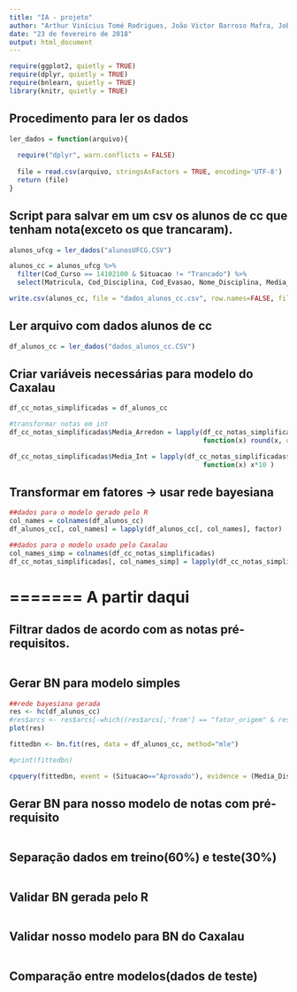 ```yaml
---
title: "IA - projeto"
author: "Arthur Vinícius Tomé Rodrigues, João Victor Barroso Mafra, Jobson Lucas Dias da Silva"
date: "23 de fevereiro de 2018"
output: html_document
---
```


```r
require(ggplot2, quietly = TRUE)
require(dplyr, quietly = TRUE)
require(bnlearn, quietly = TRUE)
library(knitr, quietly = TRUE)
```


## Procedimento para ler os dados
```r
ler_dados = function(arquivo){
  
  require("dplyr", warn.conflicts = FALSE)
  
  file = read.csv(arquivo, stringsAsFactors = TRUE, encoding='UTF-8')
  return (file)
}
```


## Script para salvar em um csv os alunos de cc que tenham nota(exceto os que trancaram).
```r
alunos_ufcg = ler_dados("alunosUFCG.CSV")

alunos_cc = alunos_ufcg %>% 
  filter(Cod_Curso == 14102100 & Situacao != "Trancado") %>% 
  select(Matricula, Cod_Disciplina, Cod_Evasao, Nome_Disciplina, Media_Disciplina, Situacao)

write.csv(alunos_cc, file = "dados_alunos_cc.csv", row.names=FALSE, fileEncoding = "UTF-8")
```


## Ler arquivo com dados alunos de cc
```r
df_alunos_cc = ler_dados("dados_alunos_cc.CSV")
```


## Criar variáveis necessárias para modelo do Caxalau
```r
df_cc_notas_simplificadas = df_alunos_cc

#transformar notas em int
df_cc_notas_simplificadas$Media_Arredon = lapply(df_cc_notas_simplificadas$Media_Disciplina, 
                                                 function(x) round(x, digits = 0) )

df_cc_notas_simplificadas$Media_Int = lapply(df_cc_notas_simplificadas$Media_Disciplina, 
                                                 function(x) x*10 )

```


## Transformar em fatores -> usar rede bayesiana
```r
##dados para o modelo gerado pelo R 
col_names = colnames(df_alunos_cc)
df_alunos_cc[, col_names] = lapply(df_alunos_cc[, col_names], factor)

##dados para o modelo usado pelo Caxalau
col_names_simp = colnames(df_cc_notas_simplificadas)
df_cc_notas_simplificadas[, col_names_simp] = lapply(df_cc_notas_simplificadas[, col_names_simp], factor)
```


# ======= A partir daqui


## Filtrar dados de acordo com as notas pré-requisitos.
```r

```


## Gerar BN para modelo simples
```r
##rede bayesiana gerada
res <- hc(df_alunos_cc)
#res$arcs <- res$arcs[-which((res$arcs[,'from'] == "fator_origem" & res$arcs[,'to'] == "fator_destino")),]
plot(res)

fittedbn <- bn.fit(res, data = df_alunos_cc, method="mle")

#print(fittedbn)

cpquery(fittedbn, event = (Situacao=="Aprovado"), evidence = (Media_Disciplina == "8.3"))
```


## Gerar BN para nosso modelo de notas com pré-requisito
```r

```


## Separação dados em treino(60%) e teste(30%)
```r

```


## Validar BN gerada pelo R
```r

```


## Validar nosso modelo para BN do Caxalau
```r

```


## Comparação entre modelos(dados de teste)
```r

```

